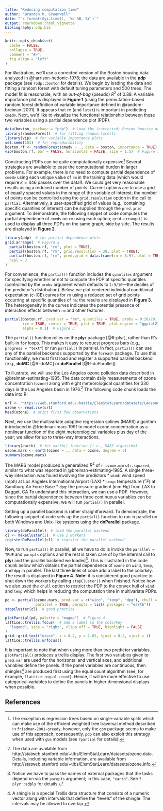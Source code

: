 ```yaml
---
title: "Reducing computation time"
author: "Brandon M. Greenwell"
date: "`r format(Sys.time(), '%d %B, %Y')`"
output: rmarkdown::html_vignette
bibliography: pdp.bib
---
```


```r
knitr::opts_chunk$set(
  cache = FALSE,
  collapse = TRUE,
  comment = "#>",
  fig.align = "left"
)
```

For illustration, we'll use a corrected version of the Boston housing data analyzed in @harrison-hedonic-1978; the data are available in the **pdp** package (see `?pdp::boston` for details). We begin by loading the data and fitting a random forest with default tuning parameters and 500 trees. The model fit is reasonable, with an *out-of-bag* (pseudo) $R^2$ of 0.89. A variable importance plot is displayed in **Figure 1** (using the permutation-based random forest definition of variable importance defined in @random-breiman-2001). It appears that `rm` (and `lstat`) is important in predicting `cmedv`. Next, we'd like to visualize the functional relationship between these two variables using a partial dependence plot (PDP).
```r
data(boston, package = "pdp")  # load the (corrected) Boston housing data
library(randomForest)  # for fitting random forests
library(vip)  # for variable importance plots
set.seed(101)  # for reproducibility
boston.rf <- randomForest(cmedv ~ ., data = boston, importance = TRUE)
vip(boston.rf, bar = FALSE, horizontal = FALSE, size = 1.5)  # Figure 1
```

Constructing PDPs can be quite computationally expensive^[The exception is regression trees based on single-variable splits which can make use of the efficient weighted tree traversal method described in `friedman-2001-greedy`, however, only the `gbm` package seems to make use of this approach; consequently, `pdp` can also exploit this strategy when used with `gbm` models (see `?partial` for details).] Several strategies are available to ease the computational burden in larger problems. For example, there is no need to compute partial dependence of `cmedv` using each unique value of `rm` in the training data (which would require $k = 446$ passes over the data!). We could get very reasonable results using a reduced number of points. Current options are to use a grid of equally spaced values in the range of the variable of interest; the number of points can be controlled using the `grid.resolution` option in the call to `partial`. Alternatively, a user-specified grid of values (e.g., containing specific quantiles of interest) can be supplied through the `pred.grid` argument. To demonstrate, the following snippet of code computes the partial dependence of `cmedv` on `rm` using each option; `grid.arrange()` is used to display all three PDPs on the same graph, side by side. The results are displayed in **Figure 2**.
```r
library(pdp)  # for partial dependence plots
grid.arrange(  # Figure 2
  partial(boston.rf, "rm", plot = TRUE),
  partial(boston.rf, "rm", grid.resolution = 30, plot = TRUE),
  partial(boston.rf, "rm", pred.grid = data.frame(rm = 3:9), plot = TRUE),
  ncol = 3
)
```

For convenience, the `partial()` function includes the `quantiles` argument for specifying whether or not to compute the PDP at specific quantiles (controlled by the `probs` argument which defaults to `1:9/10`---the deciles of the predictor's distribution). Below, we plot centered individual conditional expectation (c-ICE) curves for `rm` using a reduced set of grid points occurring at specific quantiles of `rm`; the results are displayed in **Figure 3**. The heterogeneity in the curves indicates the potential presence of interaction effects between `rm` and other features.
```r
partial(boston.rf, pred.var = "rm", quantiles = TRUE, probs = 0:20/20,
        ice = TRUE, center = TRUE, plot = TRUE, plot.engine = "ggplot2",
        alpha = 0.1)  # Figure 3
```

The `partial()` function relies on the **plyr** package [@R-plyr], rather than R's built-in `for` loops. This makes it easy to request progress bars (e.g., `progress = "text"`) or run `partial()` in parallel. In fact, `partial()` can use any of the parallel backends supported by the `foreach` package. To use this functionality, we must first load and register a supported parallel backend (e.g., **doMC** [@R-doMC] or **doParallel** [@R-doParallel]).

To illustrate, we will use the Los Angeles ozone pollution data described in @breiman-estimating-1985. The data contain daily measurements of ozone concentration (`ozone`) along with eight meteorological quantities for 330 days in the Los Angeles basin in 1976.^[The data are available from http://statweb.stanford.edu/~tibs/ElemStatLearn/datasets/ozone.data. Details, including variable information, are available from http://statweb.stanford.edu/~tibs/ElemStatLearn/datasets/ozone.info.] The following code chunk loads the data into R:
```r
url <- "https://web.stanford.edu/~hastie/ElemStatLearn/datasets/LAozone.data"
ozone <- read.csv(url)
head(ozone)  # print first few observations
```

Next, we use the multivariate adaptive regression splines (MARS) algorithm introduced in @friedman-mars-1991 to model ozone concentration as a nonlinear function of the eight meteorological variables plus day of the year; we allow for up to three-way interactions.
```r
library(earth)  # for earth() function (i.e., MARS algorithm)
ozone.mars <- earth(ozone ~ ., data = ozone, degree = 3)
summary(ozone.mars)
```
The MARS model produced a generalized $R^2$ of `r ozone.mars$r.squared`, similar to what was reported in @breiman-estimating-1985. A single three-way interaction was found involving the predictors
  * `wind`: wind speed (mph) at Los Angeles International Airport (LAX)
  * `temp`: temperature ($^oF$) at Sandburg Air Force Base
  * `dpg`: the pressure gradient (mm Hg) from LAX to Dagget, CA
To understand this interaction, we can use a PDP. However, since the partial dependence between three continuous variables can be computationally expensive, we will run `partial()` in parallel.

Setting up a parallel backend is rather straightforward. To demonstrate, the following snippet of code sets up the `partial()` function to run in parallel on both Windows and Unix-like systems using the **doParallel** package.
```r
library(doParallel)  # load the parallel backend
cl <- makeCluster(2)  # use 2 workers
registerDoParallel(cl)  # register the parallel backend
```
Now, to run `partial()` in parallel, all we have to do is invoke the `parallel = TRUE` and `paropts` options and the rest is taken care of by the internal call to **plyr** and the parallel backend we loaded^[Notice we have to pass the names of external packages that the tasks depend on via the `paropts` argument; in this case, `"earth"`. See `?plyr::adply` for details.]. This is illustrated in the code chunk below which obtains the partial dependence of `ozone` on `wind`, `temp`, and `dpg` in parallel. The last three lines of code add a label to the colorkey. The result is displayed in **Figure 4**. **Note:** it is considered good practice to shut down the workers by calling `stopCluster()` when finished. Notice how we also used the `chull` option to restrict the PDP to the [convex hull](https://en.wikipedia.org/wiki/Convex_hull) of `wind` and `temp` which helps in reducing the computation time in multivariate PDPs.
```r
pd <- partial(ozone.mars, pred.var = c("wind", "temp", "dpg"), chull = TRUE, 
              parallel = TRUE, paropts = list(.packages = "earth"))  
stopCluster(cl)  # good practice
```

```r
plotPartial(pd, palette = "magma")  # Figure 4
lattice::trellis.focus(  # add a label to the colorkey
  "legend", side = "right", clipp.off = TRUE, highlight = FALSE
)
grid::grid.text("ozone", x = 0.2, y = 1.05, hjust = 0.5, vjust = 1)
lattice::trellis.unfocus()
```

It is important to note that when using more than two predictor variables, `plotPartial()` produces a trellis display. The first two variables given to `pred.var` are used for the horizontal and vertical axes, and additional variables define the panels. If the panel variables are continuous, then shingles^[A shingle is a special Trellis data structure that consists of a numeric vector along with intervals that define the "levels" of the shingle. The intervals may be allowed to overlap.] are produced first using the equal count algorithm (see, for example, `?lattice::equal.count`). Hence, it will be more effective to use categorical variables to define the panels in higher dimensional displays when possible.


## References
